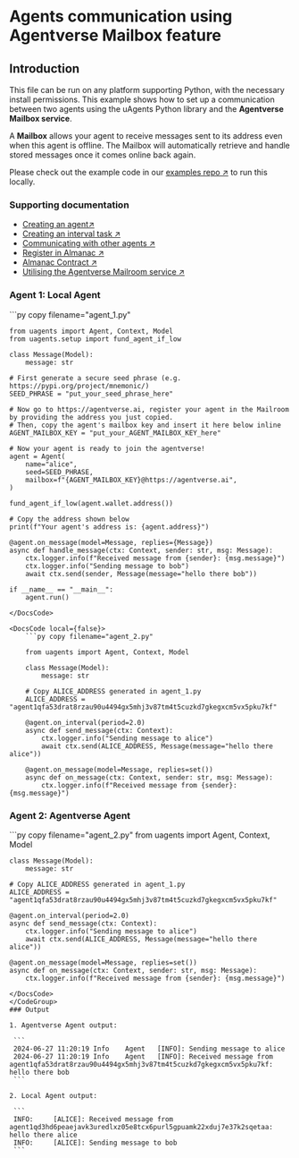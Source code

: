 
# Agents communication using Agentverse Mailbox feature

## Introduction

This file can be run on any platform supporting Python, with the necessary install permissions. This example shows how to set up a communication between two agents using the uAgents Python library and the **Agentverse Mailbox service**.

A **Mailbox** allows your agent to receive messages sent to its address even when this agent is offline. The Mailbox will automatically retrieve and handle stored messages once it comes online back again.

Please check out the example code in our [examples repo ↗️](https://github.com/fetchai/uAgent-Examples/blob/main/1-uagents/examples/intermediate/mailbox-agents) to run this locally.

### Supporting documentation

- [Creating an agent↗️](/guides/agents/create-a-uagent)
- [Creating an interval task ↗️](/guides/agents/interval-task)
- [Communicating with other agents ↗️](/guides/agents/communicating-with-other-agents)
- [Register in Almanac ↗️](/guides/agents/register-in-almanac)
- [Almanac Contract ↗️](/references/contracts/uagents-almanac/almanac-overview)
- [Utilising the Agentverse Mailroom service ↗️](/guides/agentverse/utilising-the-mailbox)

### Agent 1: Local Agent

<GithubCodeSegment digest="bcdd39390d71abefc2ee3166005a59e0">
    <CodeSegment
        path="https://github.com/fetchai/uAgent-Examples/blob/main/1-uagents/examples/intermediate/mailbox-agents/local/agent_1.py"
        lineStart={1}
        lineEnd={33}
        hosted={true}
    />
    <CodeSegment
        path="https://github.com/fetchai/uAgent-Examples/blob/main/1-uagents/examples/intermediate/mailbox-agents/hosted/agent_2.py"
        lineStart={1}
        lineEnd={16}
        hosted={false}
    />
</GithubCodeSegment>
<CodeGroup dynamic hasCopy isLocalHostedFile digest='bcdd39390d71abefc2ee3166005a59e0'>

<DocsCode local={true}>
	```py copy filename="agent_1.py"

	from uagents import Agent, Context, Model
	from uagents.setup import fund_agent_if_low
	 
	class Message(Model):
	    message: str
	 
	# First generate a secure seed phrase (e.g. https://pypi.org/project/mnemonic/)
	SEED_PHRASE = "put_your_seed_phrase_here"
	 
	# Now go to https://agentverse.ai, register your agent in the Mailroom by providing the address you just copied.
	# Then, copy the agent's mailbox key and insert it here below inline
	AGENT_MAILBOX_KEY = "put_your_AGENT_MAILBOX_KEY_here"
	 
	# Now your agent is ready to join the agentverse!
	agent = Agent(
	    name="alice",
	    seed=SEED_PHRASE,
	    mailbox=f"{AGENT_MAILBOX_KEY}@https://agentverse.ai",
	)
	 
	fund_agent_if_low(agent.wallet.address())
	 
	# Copy the address shown below
	print(f"Your agent's address is: {agent.address}")
	 
	@agent.on_message(model=Message, replies={Message})
	async def handle_message(ctx: Context, sender: str, msg: Message):
	    ctx.logger.info(f"Received message from {sender}: {msg.message}")
	    ctx.logger.info("Sending message to bob")
	    await ctx.send(sender, Message(message="hello there bob"))
	 
	if __name__ == "__main__":
	    agent.run()

```
</DocsCode>

<DocsCode local={false}>
	```py copy filename="agent_2.py"

	from uagents import Agent, Context, Model
	 
	class Message(Model):
	    message: str
	 
	# Copy ALICE_ADDRESS generated in agent_1.py
	ALICE_ADDRESS = "agent1qfa53drat8rzau90u4494gx5mhj3v87tm4t5cuzkd7gkegxcm5vx5pku7kf"
	 
	@agent.on_interval(period=2.0)
	async def send_message(ctx: Context):
	    ctx.logger.info("Sending message to alice")
	    await ctx.send(ALICE_ADDRESS, Message(message="hello there alice"))
	 
	@agent.on_message(model=Message, replies=set())
	async def on_message(ctx: Context, sender: str, msg: Message):
	    ctx.logger.info(f"Received message from {sender}: {msg.message}")

```
</DocsCode>

</CodeGroup>



### Agent 2: Agentverse Agent

<CodeGroup hasCopy isLocalHostedFile>
 <DocsCode local={false}>
    ```py copy filename="agent_2.py"
    from uagents import Agent, Context, Model

    class Message(Model):
        message: str

    # Copy ALICE_ADDRESS generated in agent_1.py
    ALICE_ADDRESS = "agent1qfa53drat8rzau90u4494gx5mhj3v87tm4t5cuzkd7gkegxcm5vx5pku7kf"

    @agent.on_interval(period=2.0)
    async def send_message(ctx: Context):
        ctx.logger.info("Sending message to alice")
        await ctx.send(ALICE_ADDRESS, Message(message="hello there alice"))

    @agent.on_message(model=Message, replies=set())
    async def on_message(ctx: Context, sender: str, msg: Message):
        ctx.logger.info(f"Received message from {sender}: {msg.message}")
   ```
   </DocsCode>
</CodeGroup>
### Output

1. Agentverse Agent output:

    ```
    2024-06-27 11:20:19	Info	Agent	[INFO]: Sending message to alice
    2024-06-27 11:20:19	Info	Agent	[INFO]: Received message from agent1qfa53drat8rzau90u4494gx5mhj3v87tm4t5cuzkd7gkegxcm5vx5pku7kf: hello there bob
    ```

2. Local Agent output:

    ```
    INFO:     [ALICE]: Received message from agent1qd3hd6peaejavk3uredlxz05e8tcx6purl5gpuamk22xduj7e37k2sqetaa: hello there alice
    INFO:     [ALICE]: Sending message to bob
    ```